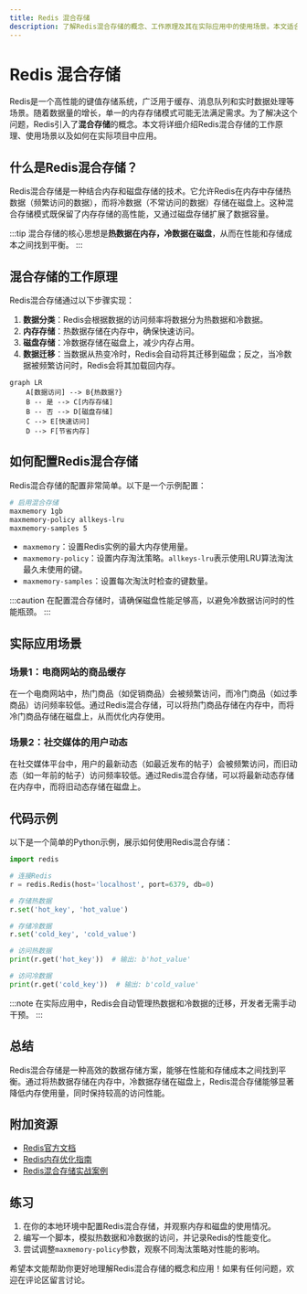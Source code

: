 ```yaml
---
title: Redis 混合存储
description: 了解Redis混合存储的概念、工作原理及其在实际应用中的使用场景。本文适合初学者，包含代码示例和实际案例。
---
```


# Redis 混合存储

Redis是一个高性能的键值存储系统，广泛用于缓存、消息队列和实时数据处理等场景。随着数据量的增长，单一的内存存储模式可能无法满足需求。为了解决这个问题，Redis引入了**混合存储**的概念。本文将详细介绍Redis混合存储的工作原理、使用场景以及如何在实际项目中应用。

## 什么是Redis混合存储？

Redis混合存储是一种结合内存和磁盘存储的技术。它允许Redis在内存中存储热数据（频繁访问的数据），而将冷数据（不常访问的数据）存储在磁盘上。这种混合存储模式既保留了内存存储的高性能，又通过磁盘存储扩展了数据容量。

:::tip
混合存储的核心思想是**热数据在内存，冷数据在磁盘**，从而在性能和存储成本之间找到平衡。
:::

## 混合存储的工作原理

Redis混合存储通过以下步骤实现：

1. **数据分类**：Redis会根据数据的访问频率将数据分为热数据和冷数据。
2. **内存存储**：热数据存储在内存中，确保快速访问。
3. **磁盘存储**：冷数据存储在磁盘上，减少内存占用。
4. **数据迁移**：当数据从热变冷时，Redis会自动将其迁移到磁盘；反之，当冷数据被频繁访问时，Redis会将其加载回内存。

```mermaid
graph LR
    A[数据访问] --> B{热数据?}
    B -- 是 --> C[内存存储]
    B -- 否 --> D[磁盘存储]
    C --> E[快速访问]
    D --> F[节省内存]
```

## 如何配置Redis混合存储

Redis混合存储的配置非常简单。以下是一个示例配置：

```bash
# 启用混合存储
maxmemory 1gb
maxmemory-policy allkeys-lru
maxmemory-samples 5
```

- `maxmemory`：设置Redis实例的最大内存使用量。
- `maxmemory-policy`：设置内存淘汰策略。`allkeys-lru`表示使用LRU算法淘汰最久未使用的键。
- `maxmemory-samples`：设置每次淘汰时检查的键数量。

:::caution
在配置混合存储时，请确保磁盘性能足够高，以避免冷数据访问时的性能瓶颈。
:::

## 实际应用场景

### 场景1：电商网站的商品缓存

在一个电商网站中，热门商品（如促销商品）会被频繁访问，而冷门商品（如过季商品）访问频率较低。通过Redis混合存储，可以将热门商品存储在内存中，而将冷门商品存储在磁盘上，从而优化内存使用。

### 场景2：社交媒体的用户动态

在社交媒体平台中，用户的最新动态（如最近发布的帖子）会被频繁访问，而旧动态（如一年前的帖子）访问频率较低。通过Redis混合存储，可以将最新动态存储在内存中，而将旧动态存储在磁盘上。

## 代码示例

以下是一个简单的Python示例，展示如何使用Redis混合存储：

```python
import redis

# 连接Redis
r = redis.Redis(host='localhost', port=6379, db=0)

# 存储热数据
r.set('hot_key', 'hot_value')

# 存储冷数据
r.set('cold_key', 'cold_value')

# 访问热数据
print(r.get('hot_key'))  # 输出: b'hot_value'

# 访问冷数据
print(r.get('cold_key'))  # 输出: b'cold_value'
```

:::note
在实际应用中，Redis会自动管理热数据和冷数据的迁移，开发者无需手动干预。
:::

## 总结

Redis混合存储是一种高效的数据存储方案，能够在性能和存储成本之间找到平衡。通过将热数据存储在内存中，冷数据存储在磁盘上，Redis混合存储能够显著降低内存使用量，同时保持较高的访问性能。

## 附加资源

- [Redis官方文档](https://redis.io/documentation)
- [Redis内存优化指南](https://redis.io/topics/memory-optimization)
- [Redis混合存储实战案例](https://redis.com/case-studies)

## 练习

1. 在你的本地环境中配置Redis混合存储，并观察内存和磁盘的使用情况。
2. 编写一个脚本，模拟热数据和冷数据的访问，并记录Redis的性能变化。
3. 尝试调整`maxmemory-policy`参数，观察不同淘汰策略对性能的影响。

希望本文能帮助你更好地理解Redis混合存储的概念和应用！如果有任何问题，欢迎在评论区留言讨论。